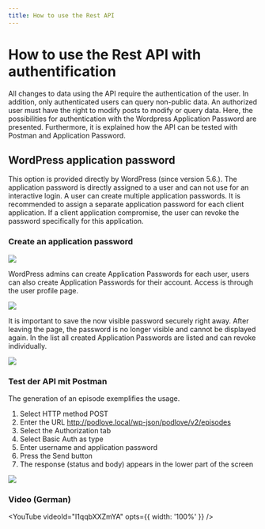 ```yaml
---
title: How to use the Rest API
---
```



# How to use the Rest API with authentification

All changes to data using the API require the authentication of the user. In addition, only authenticated users can query non-public data. 
An authorized user must have the right to modify posts to modify or query data. Here, the possibilities for authentication with the Wordpress 
Application Password are presented. Furthermore, it is explained how the API can be tested with Postman and Application Password. 

## WordPress application password

This option is provided directly by WordPress (since version 5.6.). The application password is directly assigned to a user and can not use for an
interactive login. A user can create multiple application passwords. It is recommended to assign a separate application password for each client 
application. If a client application compromise, the user can revoke the password specifically for this application.

### Create an application password

<img src="/assets/publisher/api-users.png" />

WordPress admins can create Application Passwords for each user, users can also create Application Passwords for their account. Access is through 
the user profile page.

<img src="/assets/publisher/api-application-password-create.png" />

It is important to save the now visible password securely right away. After leaving the page, the password is no longer visible and 
cannot be displayed again. In the list all created Application Passwords are listed and can revoke individually.

<img src="/assets/publisher/api-application-password-list.png" />

### Test der API mit Postman

The generation of an episode exemplifies the usage.

1. Select HTTP method POST
2. Enter the URL http://podlove.local/wp-json/podlove/v2/episodes
3. Select the Authorization tab
4. Select Basic Auth as type
5. Enter username and application password
6. Press the Send button
7. The response (status and body) appears in the lower part of the screen

<img src="/assets/publisher/api-postman.png" />

### Video (German)

<YouTube videoId="I1qqbXXZmYA" opts={{ width: '100%' }} />
